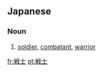 ==Japanese==
{{ja-kanjitab|戦|士}}

===Noun===
{{ja-noun|s|hira=せんし|rom=senshi|kyu=戰士}}

# [[soldier]], [[combatant]], [[warrior]]

[[fr:戦士]]
[[pt:戦士]]